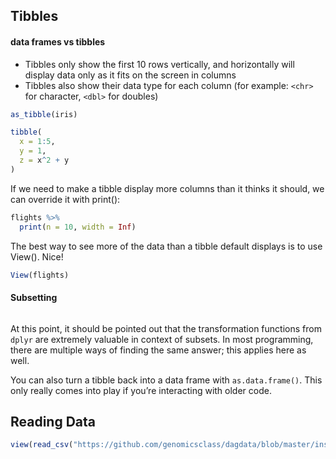 ## Tibbles

#### data frames vs tibbles

-   Tibbles only show the first 10 rows vertically, and horizontally will display data only as it fits on the screen in columns
-   Tibbles also show their data type for each column (for example: `<chr>` for character, `<dbl>` for doubles)

```r
as_tibble(iris)
```

```r
tibble(
  x = 1:5,
  y = 1,
  z = x^2 + y
)
```

If we need to make a tibble display more columns than it thinks it should, we can override it with print():

```r
flights %>%
  print(n = 10, width = Inf)
```

The best way to see more of the data than a tibble default displays is to use View(). Nice!

```r
View(flights)
```

#### Subsetting

```r

```

At this point, it should be pointed out that the transformation functions from `dplyr` are extremely valuable in context of subsets. In most programming, there are multiple ways of finding the same answer; this applies here as well.

You can also turn a tibble back into a data frame with `as.data.frame()`. This only really comes into play if you're interacting with older code.

## Reading Data

```r
view(read_csv("https://github.com/genomicsclass/dagdata/blob/master/inst/extdata/femaleMiceWeights.csv"))
```
